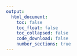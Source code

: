 ```yaml
---
output:
  html_document:
    toc: false
    toc_float: false
    toc_collapsed: false
    code_download: false
    number_sections: true
---
```

